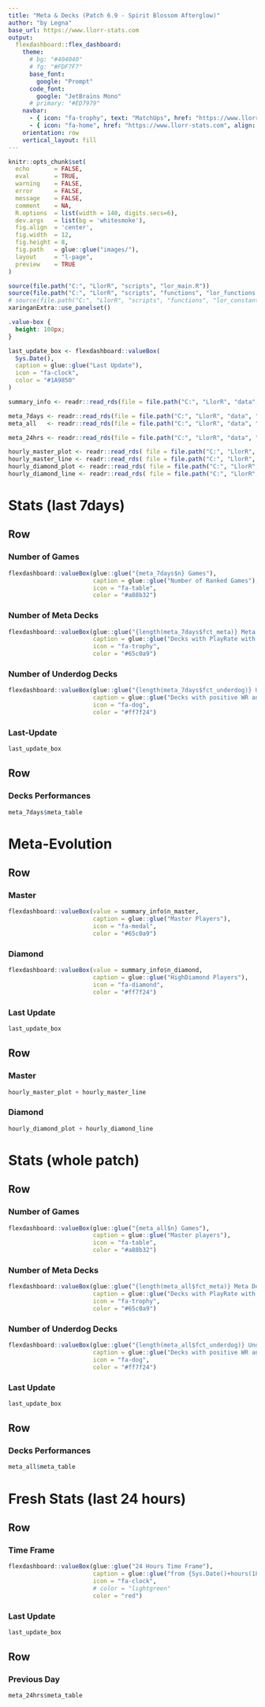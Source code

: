 ```yaml
---
title: "Meta & Decks (Patch 6.9 - Spirit Blossom Afterglow)"
author: "by Legna"
base_url: https://www.llorr-stats.com
output:
  flexdashboard::flex_dashboard:
    theme:
      # bg: "#404040"
      # fg: "#FDF7F7"
      base_font:
        google: "Prompt"
      code_font:
        google: "JetBrains Mono"
      # primary: "#ED7979"
    navbar:
      - { icon: "fa-trophy", text: "MatchUps", href: "https://www.llorr-stats.com/static/mu.html", align: right }
      - { icon: "fa-home", href: "https://www.llorr-stats.com", align: right }
    orientation: row
    vertical_layout: fill
---
```


```r
knitr::opts_chunk$set(
  echo       = FALSE, 
  eval       = TRUE, 
  warning    = FALSE, 
  error      = FALSE, 
  message    = FALSE, 
  comment    = NA, 
  R.options  = list(width = 140, digits.secs=6), 
  dev.args   = list(bg = 'whitesmoke'), 
  fig.align  = 'center', 
  fig.width  = 12, 
  fig.height = 8, 
  fig.path   = glue::glue("images/"), 
  layout     = "l-page", 
  preview    = TRUE
)

source(file.path("C:", "LlorR", "scripts", "lor_main.R"))
source(file.path("C:", "LlorR", "scripts", "functions", "lor_functions.R"))
# source(file.path("C:", "LlorR", "scripts", "functions", "lor_constants.R"))
xaringanExtra::use_panelset()
```

```css
.value-box {
  height: 100px;
}
```

```r
last_update_box <- flexdashboard::valueBox(
  Sys.Date(), 
  caption = glue::glue("Last Update"), 
  icon = "fa-clock", 
  color = "#1A9850"
)
```

```r
summary_info <- readr::read_rds(file = file.path("C:", "LlorR", "data", "clean", "updates", "summary_info.rds") )

meta_7days <- readr::read_rds(file = file.path("C:", "LlorR", "data", "clean", "updates", "meta_week.rds") )
meta_all   <- readr::read_rds(file = file.path("C:", "LlorR", "data", "clean", "updates", "meta_all.rds") )

meta_24hrs <- readr::read_rds(file = file.path("C:", "LlorR", "data", "clean", "updates", "meta_24hrs.rds") )

hourly_master_plot <- readr::read_rds( file = file.path("C:", "LlorR", "data", "clean", "updates", "hourly_master_plot.rds") )
hourly_master_line <- readr::read_rds( file = file.path("C:", "LlorR", "data", "clean", "updates", "hourly_master_line.rds") )
hourly_diamond_plot <- readr::read_rds( file = file.path("C:", "LlorR", "data", "clean", "updates", "hourly_diamond_plot.rds") )
hourly_diamond_line <- readr::read_rds( file = file.path("C:", "LlorR", "data", "clean", "updates", "hourly_diamond_line.rds") )
```

# Stats (last 7days) {data-icon="fa-table" data-orientation="rows"}

## Row {data-heigth="100"}

### Number of Games

```r
flexdashboard::valueBox(glue::glue("{meta_7days$n} Games"), 
                        caption = glue::glue("Number of Ranked Games"), 
                        icon = "fa-table", 
                        color = "#a88b32")
```

### Number of Meta Decks

```r
flexdashboard::valueBox(glue::glue("{length(meta_7days$fct_meta)} Meta Decks"), 
                        caption = glue::glue("Decks with PlayRate with at least 1%"), 
                        icon = "fa-trophy", 
                        color = "#65c0a9")
```

### Number of Underdog Decks

```r
flexdashboard::valueBox(glue::glue("{length(meta_7days$fct_underdog)} Underdog Decks"), 
                        caption = glue::glue("Decks with positive WR and PR in 0.1% to 1%"), 
                        icon = "fa-dog", 
                        color = "#ff7f24")
```

### Last-Update

```r
last_update_box
```

## Row {data-heigth="900"}

### Decks Performances

```r
meta_7days$meta_table
```

# Meta-Evolution {data-icon="fa-chart-line"}

## Row {data-heigth="100"}

### Master

```r
flexdashboard::valueBox(value = summary_info$n_master, 
                        caption = glue::glue("Master Players"), 
                        icon = "fa-medal", 
                        color = "#65c0a9")
```

### Diamond

```r
flexdashboard::valueBox(value = summary_info$n_diamond,
                        caption = glue::glue("HighDiamond Players"),
                        icon = "fa-diamond",
                        color = "#ff7f24")
```

### Last Update

```r
last_update_box
```

## Row {.tabset}

### Master

```r
hourly_master_plot + hourly_master_line
```

### Diamond

```r
hourly_diamond_plot + hourly_diamond_line
```

# Stats (whole patch) {data-icon="fa-table"}

## Row {data-heigth="100"}

### Number of Games

```r
flexdashboard::valueBox(glue::glue("{meta_all$n} Games"),
                        caption = glue::glue("Master players"),
                        icon = "fa-table",
                        color = "#a88b32")
```

### Number of Meta Decks

```r
flexdashboard::valueBox(glue::glue("{length(meta_all$fct_meta)} Meta Decks"),
                        caption = glue::glue("Decks with PlayRate with at least 1%"),
                        icon = "fa-trophy",
                        color = "#65c0a9")
```

### Number of Underdog Decks

```r
flexdashboard::valueBox(glue::glue("{length(meta_all$fct_underdog)} Underdog Decks"),
                        caption = glue::glue("Decks with positive WR and PR in 0.1% to 1%"),
                        icon = "fa-dog",
                        color = "#ff7f24")
```

### Last Update

```r
last_update_box
```

## Row {data-heigth="900"}

### Decks Performances

```r
meta_all$meta_table
```

# Fresh Stats (last 24 hours) {data-icon="fa-table"}

## Row {data-heigth="100"}

### Time Frame

```r
flexdashboard::valueBox(glue::glue("24 Hours Time Frame"),
                        caption = glue::glue("from {Sys.Date()+hours(18)-days(2)} to {Sys.Date()+hours(18)-days(1)}"),
                        icon = "fa-clock",
                        # color = "lightgreen"
                        color = "red")
```

### Last Update

```r
last_update_box
```

## Row {data-heigth="900"}

### Previous Day

```r
meta_24hrs$meta_table
```
